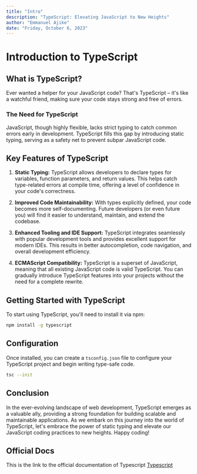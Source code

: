 ```yaml
---
title: "Intro"
description: "TypeScript: Elevating JavaScript to New Heights"
author: "Emmanuel Ajike"
date: "Friday, October 6, 2023"
---
```


# Introduction to TypeScript

## What is TypeScript?

Ever wanted a helper for your JavaScript code? That's TypeScript – it's like a watchful friend, making sure your code stays strong and free of errors.

### The Need for TypeScript

JavaScript, though highly flexible, lacks strict typing to catch common errors early in development. TypeScript fills this gap by introducing static typing, serving as a safety net to prevent subpar JavaScript code.

## Key Features of TypeScript

1. **Static Typing:**
   TypeScript allows developers to declare types for variables, function parameters, and return values. This helps catch type-related errors at compile time, offering a level of confidence in your code's correctness.

2. **Improved Code Maintainability:**
   With types explicitly defined, your code becomes more self-documenting. Future developers (or even future you) will find it easier to understand, maintain, and extend the codebase.

3. **Enhanced Tooling and IDE Support:**
   TypeScript integrates seamlessly with popular development tools and provides excellent support for modern IDEs. This results in better autocompletion, code navigation, and overall development efficiency.

4. **ECMAScript Compatibility:**
   TypeScript is a superset of JavaScript, meaning that all existing JavaScript code is valid TypeScript. You can gradually introduce TypeScript features into your projects without the need for a complete rewrite.

## Getting Started with TypeScript

To start using TypeScript, you'll need to install it via npm:

```bash
npm install -g typescript
```

## Configuration

Once installed, you can create a `tsconfig.json` file to configure your TypeScript project and begin writing type-safe code.

```bash
tsc --init
```

## Conclusion

In the ever-evolving landscape of web development, TypeScript emerges as a valuable ally, providing a strong foundation for building scalable and maintainable applications. As we embark on this journey into the world of TypeScript, let's embrace the power of static typing and elevate our JavaScript coding practices to new heights. Happy coding!

## Official Docs

This is the link to the official documentation of Typescript
[Typescript](https://www.typescriptlang.org)
